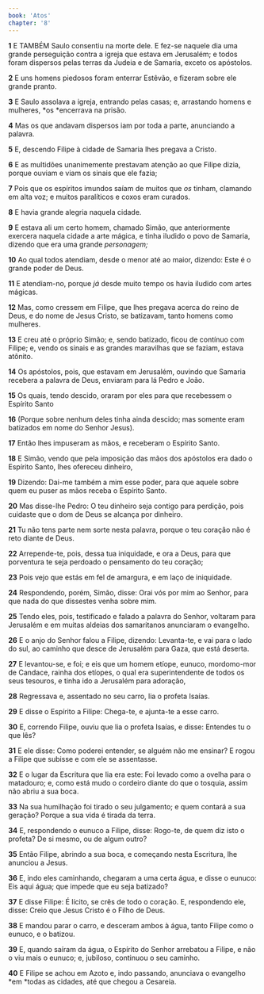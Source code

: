 ```yaml
---
book: 'Atos'
chapter: '8'
---
```


**1** E TAMBÉM Saulo consentiu na morte dele. E fez-se naquele dia uma grande perseguição contra a igreja que estava em Jerusalém; e todos foram dispersos pelas terras da Judeia e de Samaria, exceto os apóstolos.

**2** E uns homens piedosos foram enterrar Estêvão, e fizeram sobre ele grande pranto.

**3** E Saulo assolava a igreja, entrando pelas casas; e, arrastando homens e mulheres, *os *encerrava na prisão.

**4** Mas os que andavam dispersos iam por toda a parte, anunciando a palavra.

**5** E, descendo Filipe à cidade de Samaria lhes pregava a Cristo.

**6** E as multidões unanimemente prestavam atenção ao que Filipe dizia, porque ouviam e viam os sinais que ele fazia;

**7** Pois que os espíritos imundos saíam de muitos que _os_ tinham, clamando em alta voz; e muitos paralíticos e coxos eram curados.

**8** E havia grande alegria naquela cidade.

**9** E estava ali um certo homem, chamado Simão, que anteriormente exercera naquela cidade a arte mágica, e tinha iludido o povo de Samaria, dizendo que era uma grande _personagem;_

**10** Ao qual todos atendiam, desde o menor até ao maior, dizendo: Este é o grande poder de Deus.

**11** E atendiam-no, porque _já_ desde muito tempo os havia iludido com artes mágicas.

**12** Mas, como cressem em Filipe, que lhes pregava acerca do reino de Deus, e do nome de Jesus Cristo, se batizavam, tanto homens como mulheres.

**13** E creu até o próprio Simão; e, sendo batizado, ficou de contínuo com Filipe; e, vendo os sinais e as grandes maravilhas que se faziam, estava atônito.

**14** Os apóstolos, pois, que estavam em Jerusalém, ouvindo que Samaria recebera a palavra de Deus, enviaram para lá Pedro e João.

**15** Os quais, tendo descido, oraram por eles para que recebessem o Espírito Santo

**16** (Porque sobre nenhum deles tinha ainda descido; mas somente eram batizados em nome do Senhor Jesus).

**17** Então lhes impuseram as mãos, e receberam o Espírito Santo.

**18** E Simão, vendo que pela imposição das mãos dos apóstolos era dado o Espírito Santo, lhes ofereceu dinheiro,

**19** Dizendo: Dai-me também a mim esse poder, para que aquele sobre quem eu puser as mãos receba o Espírito Santo.

**20** Mas disse-lhe Pedro: O teu dinheiro seja contigo para perdição, pois cuidaste que o dom de Deus se alcança por dinheiro.

**21** Tu não tens parte nem sorte nesta palavra, porque o teu coração não é reto diante de Deus.

**22** Arrepende-te, pois, dessa tua iniquidade, e ora a Deus, para que porventura te seja perdoado o pensamento do teu coração;

**23** Pois vejo que estás em fel de amargura, e em laço de iniquidade.

**24** Respondendo, porém, Simão, disse: Orai vós por mim ao Senhor, para que nada do que dissestes venha sobre mim.

**25** Tendo eles, pois, testificado e falado a palavra do Senhor, voltaram para Jerusalém e em muitas aldeias dos samaritanos anunciaram o evangelho.

**26** E o anjo do Senhor falou a Filipe, dizendo: Levanta-te, e vai para o lado do sul, ao caminho que desce de Jerusalém para Gaza, que está deserta.

**27** E levantou-se, e foi; e eis que um homem etíope, eunuco, mordomo-mor de Candace, rainha dos etíopes, o qual era superintendente de todos os seus tesouros, e tinha ido a Jerusalém para adoração,

**28** Regressava e, assentado no seu carro, lia o profeta Isaías.

**29** E disse o Espírito a Filipe: Chega-te, e ajunta-te a esse carro.

**30** E, correndo Filipe, ouviu que lia o profeta Isaías, e disse: Entendes tu o que lês?

**31** E ele disse: Como poderei entender, se alguém não me ensinar? E rogou a Filipe que subisse e com ele se assentasse.

**32** E o lugar da Escritura que lia era este: Foi levado como a ovelha para o matadouro; e, como está mudo o cordeiro diante do que o tosquia, assim não abriu a sua boca.

**33** Na sua humilhação foi tirado o seu julgamento; e quem contará a sua geração? Porque a sua vida é tirada da terra.

**34** E, respondendo o eunuco a Filipe, disse: Rogo-te, de quem diz isto o profeta? De si mesmo, ou de algum outro?

**35** Então Filipe, abrindo a sua boca, e começando nesta Escritura, lhe anunciou a Jesus.

**36** E, indo eles caminhando, chegaram a uma certa água, e disse o eunuco: Eis aqui água; que impede que eu seja batizado?

**37** E disse Filipe: É lícito, se crês de todo o coração. E, respondendo ele, disse: Creio que Jesus Cristo é o Filho de Deus.

**38** E mandou parar o carro, e desceram ambos à água, tanto Filipe como o eunuco, e o batizou.

**39** E, quando saíram da água, o Espírito do Senhor arrebatou a Filipe, e não o viu mais o eunuco; e, jubiloso, continuou o seu caminho.

**40** E Filipe se achou em Azoto e, indo passando, anunciava o evangelho *em *todas as cidades, até que chegou a Cesareia.
